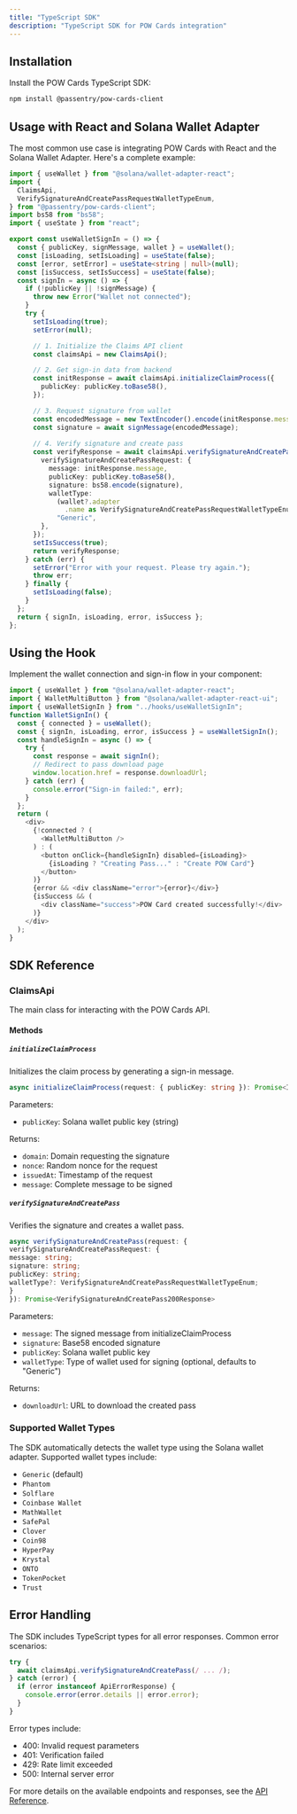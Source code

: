 ```yaml
---
title: "TypeScript SDK"
description: "TypeScript SDK for POW Cards integration"
---
```


## Installation

Install the POW Cards TypeScript SDK:

```bash
npm install @passentry/pow-cards-client
```

## Usage with React and Solana Wallet Adapter

The most common use case is integrating POW Cards with React and the Solana Wallet Adapter. Here's a complete example:

```typescript
import { useWallet } from "@solana/wallet-adapter-react";
import {
  ClaimsApi,
  VerifySignatureAndCreatePassRequestWalletTypeEnum,
} from "@passentry/pow-cards-client";
import bs58 from "bs58";
import { useState } from "react";

export const useWalletSignIn = () => {
  const { publicKey, signMessage, wallet } = useWallet();
  const [isLoading, setIsLoading] = useState(false);
  const [error, setError] = useState<string | null>(null);
  const [isSuccess, setIsSuccess] = useState(false);
  const signIn = async () => {
    if (!publicKey || !signMessage) {
      throw new Error("Wallet not connected");
    }
    try {
      setIsLoading(true);
      setError(null);

      // 1. Initialize the Claims API client
      const claimsApi = new ClaimsApi();

      // 2. Get sign-in data from backend
      const initResponse = await claimsApi.initializeClaimProcess({
        publicKey: publicKey.toBase58(),
      });

      // 3. Request signature from wallet
      const encodedMessage = new TextEncoder().encode(initResponse.message);
      const signature = await signMessage(encodedMessage);
      
      // 4. Verify signature and create pass
      const verifyResponse = await claimsApi.verifySignatureAndCreatePass({
        verifySignatureAndCreatePassRequest: {
          message: initResponse.message,
          publicKey: publicKey.toBase58(),
          signature: bs58.encode(signature),
          walletType:
            (wallet?.adapter
              .name as VerifySignatureAndCreatePassRequestWalletTypeEnum) ||
            "Generic",
        },
      });
      setIsSuccess(true);
      return verifyResponse;
    } catch (err) {
      setError("Error with your request. Please try again.");
      throw err;
    } finally {
      setIsLoading(false);
    }
  };
  return { signIn, isLoading, error, isSuccess };
};
```

## Using the Hook

Implement the wallet connection and sign-in flow in your component:

```typescript
import { useWallet } from "@solana/wallet-adapter-react";
import { WalletMultiButton } from "@solana/wallet-adapter-react-ui";
import { useWalletSignIn } from "../hooks/useWalletSignIn";
function WalletSignIn() {
  const { connected } = useWallet();
  const { signIn, isLoading, error, isSuccess } = useWalletSignIn();
  const handleSignIn = async () => {
    try {
      const response = await signIn();
      // Redirect to pass download page
      window.location.href = response.downloadUrl;
    } catch (err) {
      console.error("Sign-in failed:", err);
    }
  };
  return (
    <div>
      {!connected ? (
        <WalletMultiButton />
      ) : (
        <button onClick={handleSignIn} disabled={isLoading}>
          {isLoading ? "Creating Pass..." : "Create POW Card"}
        </button>
      )}
      {error && <div className="error">{error}</div>}
      {isSuccess && (
        <div className="success">POW Card created successfully!</div>
      )}
    </div>
  );
}
```

## SDK Reference

### ClaimsApi

The main class for interacting with the POW Cards API.

#### Methods

##### `initializeClaimProcess`

Initializes the claim process by generating a sign-in message.

```typescript
async initializeClaimProcess(request: { publicKey: string }): Promise<InitializeClaimProcess200Response>
```

Parameters:

- `publicKey`: Solana wallet public key (string)

Returns:

- `domain`: Domain requesting the signature
- `nonce`: Random nonce for the request
- `issuedAt`: Timestamp of the request
- `message`: Complete message to be signed

##### `verifySignatureAndCreatePass`

Verifies the signature and creates a wallet pass.

```typescript
async verifySignatureAndCreatePass(request: {
verifySignatureAndCreatePassRequest: {
message: string;
signature: string;
publicKey: string;
walletType?: VerifySignatureAndCreatePassRequestWalletTypeEnum;
}
}): Promise<VerifySignatureAndCreatePass200Response>
```

Parameters:

- `message`: The signed message from initializeClaimProcess
- `signature`: Base58 encoded signature
- `publicKey`: Solana wallet public key
- `walletType`: Type of wallet used for signing (optional, defaults to "Generic")

Returns:

- `downloadUrl`: URL to download the created pass

### Supported Wallet Types

The SDK automatically detects the wallet type using the Solana wallet adapter. Supported wallet types include:

- `Generic` (default)
- `Phantom`
- `Solflare`
- `Coinbase Wallet`
- `MathWallet`
- `SafePal`
- `Clover`
- `Coin98`
- `HyperPay`
- `Krystal`
- `ONTO`
- `TokenPocket`
- `Trust`

## Error Handling

The SDK includes TypeScript types for all error responses. Common error scenarios:

```typescript
try {
  await claimsApi.verifySignatureAndCreatePass(/ ... /);
} catch (error) {
  if (error instanceof ApiErrorResponse) {
    console.error(error.details || error.error);
  }
}
```

Error types include:

- 400: Invalid request parameters
- 401: Verification failed
- 429: Rate limit exceeded
- 500: Internal server error

For more details on the available endpoints and responses, see the [API Reference](/api-reference/overview).

